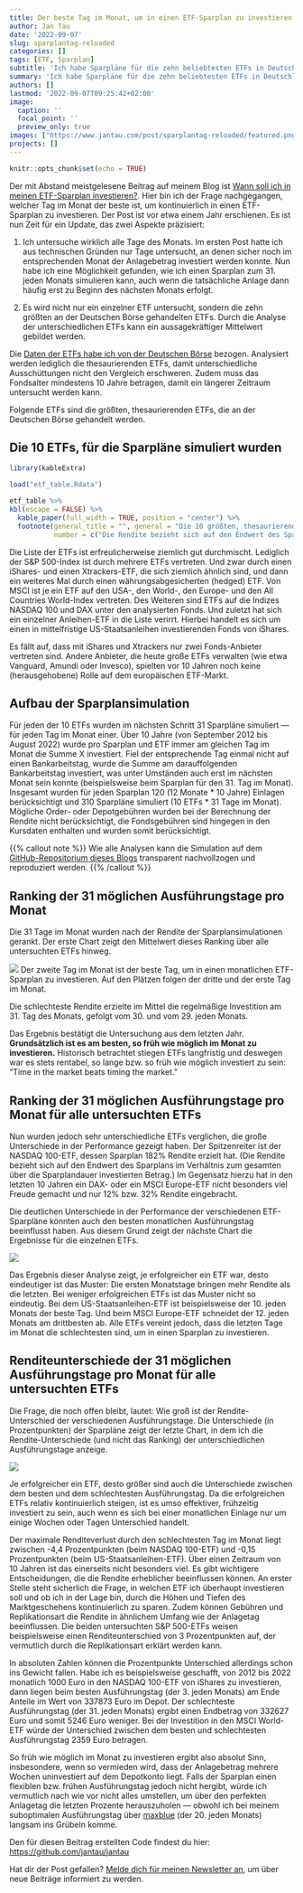```yaml
---
title: Der beste Tag im Monat, um in einen ETF-Sparplan zu investieren
author: Jan Tau
date: '2022-09-07'
slug: sparplantag-reloaded
categories: []
tags: [ETF, Sparplan]
subtitle: 'Ich habe Sparpläne für die zehn beliebtesten ETFs in Deutschland simuliert — über alle Tage im Monat'
summary: 'Ich habe Sparpläne für die zehn beliebtesten ETFs in Deutschland simuliert — über alle Tage im Monat'
authors: []
lastmod: '2022-09-07T09:25:42+02:00'
image:
  caption: ''
  focal_point: ''
  preview_only: true
images: ["https://www.jantau.com/post/sparplantag-reloaded/featured.png"]
projects: []
---
```


```r
knitr::opts_chunk$set(echo = TRUE)
```

Der mit Abstand meistgelesene Beitrag auf meinem Blog ist [Wann soll ich in meinen ETF-Sparplan investieren?](/post/sparplantag/). Hier bin ich der Frage nachgegangen, welcher Tag im Monat der beste ist, um kontinuierlich in einen ETF-Sparplan zu investieren. Der Post ist vor etwa einem Jahr erschienen. Es ist nun Zeit für ein Update, das zwei Aspekte präzisiert:

1. Ich untersuche wirklich alle Tage des Monats. Im ersten Post hatte ich aus technischen Gründen nur Tage untersucht, an denen sicher noch im entsprechenden Monat der Anlagebetrag investiert werden konnte. Nun habe ich eine Möglichkeit gefunden, wie ich einen Sparplan zum 31. jeden Monats simulieren kann, auch wenn die tatsächliche Anlage dann häufig erst zu Beginn des nächsten Monats erfolgt.

2. Es wird nicht nur ein einzelner ETF untersucht, sondern die zehn größten an der Deutschen Börse gehandelten ETFs. Durch die Analyse der unterschiedlichen ETFs kann ein aussagekräftiger Mittelwert gebildet werden. 

Die [Daten der ETFs habe ich von der Deutschen Börse](https://www.deutsche-boerse-cash-market.com/dbcm-de/instrumente-statistiken/statistiken/etf-etp-statistiken/) bezogen. Analysiert werden lediglich die thesaurierenden ETFs, damit unterschiedliche Ausschüttungen nicht den Vergleich erschweren. Zudem muss das Fondsalter mindestens 10 Jahre betragen, damit ein längerer Zeitraum untersucht werden kann.

Folgende ETFs sind die größten, thesaurierenden ETFs, die an der Deutschen Börse gehandelt werden.

## Die 10 ETFs, für die Sparpläne simuliert wurden

```r
library(kableExtra)

load("etf_table.Rdata")

etf_table %>%
kbl(escape = FALSE) %>%
  kable_paper(full_width = TRUE, position = "center") %>%
  footnote(general_title = "", general = "Die 10 größten, thesaurierenden, XETRA-gehandelten ETFs mit einem Fondsalter > 10 Jahre (Stand: Juli 2022)",
           number = c("Die Rendite bezieht sich auf den Endwert des Sparplans im Verhältnis zum gesamten über die Sparplandauer investierten Betrag."))
```

Die Liste der ETFs ist erfreulicherweise ziemlich gut durchmischt. Lediglich der S&P 500-Index ist durch mehrere ETFs vertreten. Und zwar durch einen iShares- und einen Xtrackers-ETF, die sich ziemlich ähnlich sind, und dann ein weiteres Mal durch einen währungsabgesicherten (hedged) ETF. Von MSCI ist je ein ETF auf den USA-, den World-, den Europe- und den All Countries World-Index vertreten. Des Weiteren sind ETFs auf die Indizes NASDAQ 100 und DAX unter den analysierten Fonds. Und zuletzt hat sich ein einzelner Anleihen-ETF in die Liste verirrt. Hierbei handelt es sich um einen in mittelfristige US-Staatsanleihen investierenden Fonds von iShares. 

Es fällt auf, dass mit iShares und Xtrackers nur zwei Fonds-Anbieter vertreten sind. Andere Anbieter, die heute große ETFs verwalten (wie etwa Vanguard, Amundi oder Invesco), spielten vor 10 Jahren noch keine (herausgehobene) Rolle auf dem europäischen ETF-Markt. 

## Aufbau der Sparplansimulation

Für jeden der 10 ETFs wurden im nächsten Schritt 31 Sparpläne simuliert — für jeden Tag im Monat einer. Über 10 Jahre (von September 2012 bis August 2022) wurde pro Sparplan und ETF immer am gleichen Tag im Monat die Summe X investiert. Fiel der entsprechende Tag einmal nicht auf einen Bankarbeitstag, wurde die Summe am darauffolgenden Bankarbeitstag investiert, was unter Umständen auch erst im nächsten Monat sein konnte (beispielsweise beim Sparplan für den 31. Tag im Monat). Insgesamt wurden für jeden Sparplan 120 (12 Monate * 10 Jahre) Einlagen berücksichtigt und 310 Sparpläne simuliert (10 ETFs * 31 Tage im Monat). Mögliche Order- oder Depotgebühren wurden bei der Berechnung der Rendite nicht berücksichtigt, die Fondsgebühren sind hingegen in den Kursdaten enthalten und wurden somit berücksichtigt.

{{% callout note %}}
Wie alle Analysen kann die Simulation auf dem [GitHub-Repositorium dieses Blogs](https://github.com/jantau/jantau/blob/main/content/post/2022-07-31-sparplantag-2/data.R) transparent nachvollzogen und reproduziert werden.
{{% /callout %}}


## Ranking der 31 möglichen Ausführungstage pro Monat

Die 31 Tage im Monat wurden nach der Rendite der Sparplansimulationen gerankt. Der erste Chart zeigt den Mittelwert dieses Ranking über alle untersuchten ETFs hinweg.

![](barchart_ranking_sparplantag.png)
Der zweite Tag im Monat ist der beste Tag, um in einen monatlichen ETF-Sparplan zu investieren. Auf den Plätzen folgen der dritte und der erste Tag im Monat.

Die schlechteste Rendite erzielte im Mittel die regelmäßige Investition am 31. Tag des Monats, gefolgt vom 30. und vom 29. jeden Monats.

Das Ergebnis bestätigt die Untersuchung aus dem letzten Jahr. **Grundsätzlich ist es am besten, so früh wie möglich im Monat zu investieren.** Historisch betrachtet stiegen ETFs langfristig und deswegen war es stets rentabel, so lange bzw. so früh wie möglich investiert zu sein: "Time in the market beats timing the market."

## Ranking der 31 möglichen Ausführungstage pro Monat für alle untersuchten ETFs

Nun wurden jedoch sehr unterschiedliche ETFs verglichen, die große Unterschiede in der Performance gezeigt haben. Der Spitzenreiter ist der NASDAQ 100-ETF, dessen Sparplan 182% Rendite erzielt hat. (Die Rendite bezieht sich auf den Endwert des Sparplans im Verhältnis zum gesamten über die Sparplandauer investierten Betrag.) Im Gegensatz hierzu hat in den letzten 10 Jahren ein DAX- oder ein MSCI Europe-ETF nicht besonders viel Freude gemacht und nur 12% bzw. 32% Rendite eingebracht.

Die deutlichen Unterschiede in der Performance der verschiedenen ETF-Sparpläne könnten auch den besten monatlichen Ausführungstag beeinflusst haben. Aus diesem Grund zeigt der nächste Chart die Ergebnisse für die einzelnen ETFs.

![](barchart_ranking_sparplantag_all.png)

Das Ergebnis dieser Analyse zeigt, je erfolgreicher ein ETF war, desto eindeutiger ist das Muster: Die ersten Monatstage bringen mehr Rendite als die letzten. Bei weniger erfolgreichen ETFs ist das Muster nicht so eindeutig. Bei dem US-Staatsanleihen-ETF ist beispielsweise der 10. jeden Monats der beste Tag. Und beim MSCI Europe-ETF schneidet der 12. jeden Monats am drittbesten ab. Alle ETFs vereint jedoch, dass die letzten Tage im Monat die schlechtesten sind, um in einen Sparplan zu investieren. 

## Renditeunterschiede der 31 möglichen Ausführungstage pro Monat für alle untersuchten ETFs

Die Frage, die noch offen bleibt, lautet: Wie groß ist der Rendite-Unterschied der verschiedenen Ausführungstage. Die Unterschiede (in Prozentpunkten) der Sparpläne zeigt der letzte Chart, in dem ich die Rendite-Unterschiede (und nicht das Ranking) der unterschiedlichen Ausführungstage anzeige.

![](barchart_ranking_sparplantag_all_perc.png)

Je erfolgreicher ein ETF, desto größer sind auch die Unterschiede zwischen dem besten und dem schlechtesten Ausführungstag. Da die erfolgreichen ETFs relativ kontinuierlich steigen, ist es umso effektiver, frühzeitig investiert zu sein, auch wenn es sich bei einer monatlichen Einlage nur um einige Wochen oder Tagen Unterschied handelt. 

Der maximale Renditeverlust durch den schlechtesten Tag im Monat liegt zwischen -4,4 Prozentpunkten (beim NASDAQ 100-ETF) und -0,15 Prozentpunkten (beim US-Staatsanleihen-ETF). Über einen Zeitraum von 10 Jahren ist das einerseits nicht besonders viel. Es gibt wichtigere Entscheidungen, die die Rendite erheblicher beeinflussen können. An erster Stelle steht sicherlich die Frage, in welchen ETF ich überhaupt investieren soll und ob ich in der Lage bin, durch die Höhen und Tiefen des Marktgeschehens kontinuierlich zu sparen. Zudem können Gebühren und Replikationsart die Rendite in ähnlichem Umfang wie der Anlagetag beeinflussen. Die beiden untersuchten S&P 500-ETFs weisen beispielsweise einen Renditeunterschied von 3 Prozentpunkten auf, der vermutlich durch die Replikationsart erklärt werden kann.

In absoluten Zahlen können die Prozentpunkte Unterschied allerdings schon ins Gewicht fallen. Habe ich es beispielsweise geschafft, von 2012 bis 2022 monatlich 1000 Euro in den NASDAQ 100-ETF von iShares zu investieren, dann liegen beim besten Ausführungstag (der 3. jeden Monats) am Ende Anteile im Wert von 337873 Euro im Depot. Der schlechteste Ausführungstag (der 31. jeden Monats) ergibt einen Endbetrag von 332627 Euro und somit 5246 Euro weniger. Bei der Investition in den MSCI World-ETF würde der Unterschied zwischen dem besten und schlechtesten Ausführungstag 2359 Euro betragen.

So früh wie möglich im Monat zu investieren ergibt also absolut Sinn, insbesondere, wenn so vermieden wird, dass der Anlagebetrag mehrere Wochen uninvestiert auf dem Depotkonto liegt. Falls der Sparplan einen flexiblen bzw. frühen Ausführungstag jedoch nicht hergibt, würde ich vermutlich nach wie vor nicht alles umstellen, um über den perfekten Anlagetag die letzten Prozente herauszuholen — obwohl ich bei meinem suboptimalen Ausführungstag über [maxblue](https://www.maxblue.de/geldanlage/geld-anlegen/wertpapiersparplan.html) (der 20. jeden Monats) langsam ins Grübeln komme.

Den für diesen Beitrag erstellten Code findest du hier: [https://github.com/jantau/jantau](https://github.com/jantau/jantau/tree/main/content/post)

Hat dir der Post gefallen? [Melde dich für meinen Newsletter an](https://tinyletter.com/jantau), um über neue Beiträge informiert zu werden.
